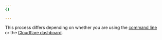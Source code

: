 ```yaml
---
{}

---
```


This process differs depending on whether you are using the [command line](/cloudflare-one/connections/connect-networks/get-started/create-local-tunnel/) or the [Cloudflare dashboard](/cloudflare-one/connections/connect-networks/get-started/create-remote-tunnel/).
